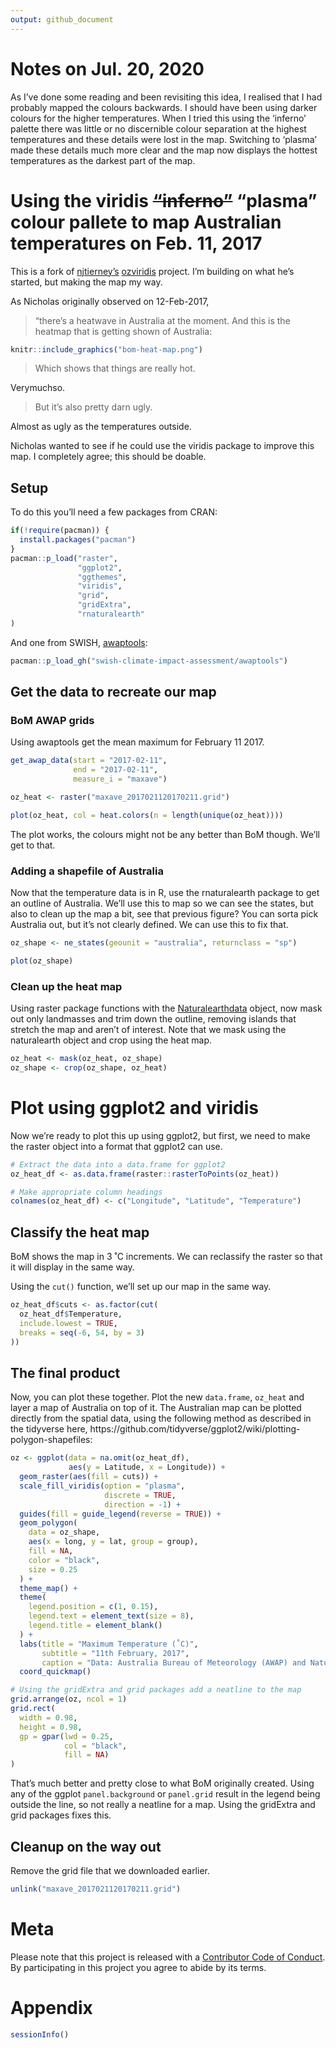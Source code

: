 ```yaml
---
output: github_document
---
```


# Notes on Jul. 20, 2020

As I've done some reading and been revisiting this idea, I realised that I had probably mapped the colours backwards.
I should have been using darker colours for the higher temperatures.
When I tried this using the 'inferno' palette there was little or no discernible colour separation at the highest temperatures and these details were lost in the map.
Switching to 'plasma' made these details much more clear and the map now displays the hottest temperatures as the darkest part of the map.

# Using the viridis ~~"inferno"~~ "plasma" colour pallete to map Australian temperatures on Feb. 11, 2017

This is a fork of [njtierney's](https://github.com/njtierney/) [ozviridis](https://github.com/njtierney/ozviridis) project. I'm building on what he's started, but making the map my way.

As Nicholas originally observed on 12-Feb-2017,

> "there's a heatwave in Australia at the moment. And this is the heatmap that is getting shown of Australia:

```r

knitr::include_graphics("bom-heat-map.png")
```

> Which shows that things are really hot.

Verymuchso.

> But it's also pretty darn ugly. 

Almost as ugly as the temperatures outside.

Nicholas wanted to see if he could use the viridis package to improve this map.
I completely agree; this should be doable.

## Setup

To do this you'll need a few packages from CRAN:

```r
if(!require(pacman)) {
  install.packages("pacman")
}
pacman::p_load("raster",
               "ggplot2",
               "ggthemes",
               "viridis",
               "grid",
               "gridExtra",
               "rnaturalearth"
)
```

And one from SWISH, [awaptools](https://github.com/swish-climate-impact-assessment/awaptools):

```r
pacman::p_load_gh("swish-climate-impact-assessment/awaptools")
```

## Get the data to recreate our map

### BoM AWAP grids

Using awaptools get the mean maximum for February 11 2017.

```r
get_awap_data(start = "2017-02-11",
              end = "2017-02-11",
              measure_i = "maxave")

oz_heat <- raster("maxave_2017021120170211.grid")
```

```r
plot(oz_heat, col = heat.colors(n = length(unique(oz_heat))))
```

The plot works, the colours might not be any better than BoM though.
We'll get to that.

### Adding a shapefile of Australia

Now that the temperature data is in R, use the rnaturalearth package to get an outline of Australia.
We'll use this to map so we can see the states, but also to clean up the map a bit, see that previous figure? You can sorta pick Australia out, but it's not clearly defined.
We can use this to fix that.

```r
oz_shape <- ne_states(geounit = "australia", returnclass = "sp")

plot(oz_shape)
```

### Clean up the heat map

Using raster package functions with the [Naturalearthdata](http://www.naturalearthdata.com) object, now mask out only landmasses and trim down the outline, removing islands that stretch the map and aren't of interest.
Note that we mask using the naturalearth object and crop using the heat map.

```r
oz_heat <- mask(oz_heat, oz_shape)
oz_shape <- crop(oz_shape, oz_heat)
```

# Plot using ggplot2 and viridis

Now we're ready to plot this up using ggplot2, but first, we need to make the raster object into a format that ggplot2 can use.

```r
# Extract the data into a data.frame for ggplot2
oz_heat_df <- as.data.frame(raster::rasterToPoints(oz_heat))

# Make appropriate column headings
colnames(oz_heat_df) <- c("Longitude", "Latitude", "Temperature")
```

## Classify the heat map

BoM shows the map in 3&nbsp;˚C increments.
We can reclassify the raster so that it will display in the same way.

Using the `cut()` function, we'll set up our map in the same way.

```r
oz_heat_df$cuts <- as.factor(cut(
  oz_heat_df$Temperature,
  include.lowest = TRUE,
  breaks = seq(-6, 54, by = 3)
))
```

## The final product

Now, you can plot these together. Plot the new `data.frame`, `oz_heat` and layer a map of Australia on top of it.
The Australian map can be plotted directly from the spatial data, using the following method as described in the tidyverse here, https://github.com/tidyverse/ggplot2/wiki/plotting-polygon-shapefiles:

```r
oz <- ggplot(data = na.omit(oz_heat_df),
             aes(y = Latitude, x = Longitude)) +
  geom_raster(aes(fill = cuts)) +
  scale_fill_viridis(option = "plasma",
                     discrete = TRUE,
                     direction = -1) +
  guides(fill = guide_legend(reverse = TRUE)) +
  geom_polygon(
    data = oz_shape,
    aes(x = long, y = lat, group = group),
    fill = NA,
    color = "black",
    size = 0.25
  ) +
  theme_map() +
  theme(
    legend.position = c(1, 0.15),
    legend.text = element_text(size = 8),
    legend.title = element_blank()
  ) +
  labs(title = "Maximum Temperature (˚C)",
       subtitle = "11th February, 2017",
       caption = "Data: Australia Bureau of Meteorology (AWAP) and Naturalearthdata") +
  coord_quickmap()

# Using the gridExtra and grid packages add a neatline to the map
grid.arrange(oz, ncol = 1)
grid.rect(
  width = 0.98,
  height = 0.98,
  gp = gpar(lwd = 0.25,
            col = "black",
            fill = NA)
)
```

That's much better and pretty close to what BoM originally created.
Using any of the ggplot `panel.background` or `panel.grid` result in the legend being outside the line, so not really a neatline for a map.
Using the gridExtra and grid packages fixes this.

## Cleanup on the way out

Remove the grid file that we downloaded earlier.
```r
unlink("maxave_2017021120170211.grid")
```

# Meta

Please note that this project is released with a [Contributor Code of Conduct](CONDUCT.md). By participating in this project you agree to abide by its terms.

# Appendix

```r
sessionInfo()
```
